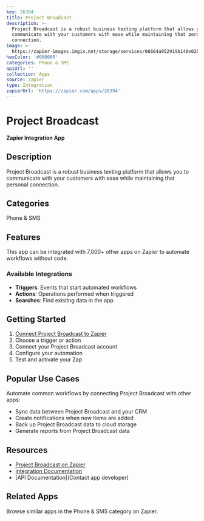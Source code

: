 ```yaml
---
key: 26394
title: Project Broadcast
description: >-
  Project Broadcast is a robust business texting platform that allows you to
  communicate with your customers with ease while maintaining that personal
  connection.
image: >-
  https://zapier-images.imgix.net/storage/services/06664a952919b140e02b65b53e7051ee.png?auto=format%2Ccompress&ixlib=python-3.0.0&q=50
hexColor: '#000000'
categories: Phone & SMS
apiUrl: ''
collection: Apps
source: zapier
type: Integration
zapierUrl: 'https://zapier.com/apps/26394'
---
```

# Project Broadcast

**Zapier Integration App**

## Description

Project Broadcast is a robust business texting platform that allows you to communicate with your customers with ease while maintaining that personal connection.

## Categories

Phone & SMS

## Features

This app can be integrated with 7,000+ other apps on Zapier to automate workflows without code.

### Available Integrations

- **Triggers**: Events that start automated workflows
- **Actions**: Operations performed when triggered
- **Searches**: Find existing data in the app

## Getting Started

1. [Connect Project Broadcast to Zapier](https://zapier.com/apps/26394)
2. Choose a trigger or action
3. Connect your Project Broadcast account
4. Configure your automation
5. Test and activate your Zap

## Popular Use Cases

Automate common workflows by connecting Project Broadcast with other apps:

- Sync data between Project Broadcast and your CRM
- Create notifications when new items are added
- Back up Project Broadcast data to cloud storage
- Generate reports from Project Broadcast data

## Resources

- [Project Broadcast on Zapier](https://zapier.com/apps/26394)
- [Integration Documentation](https://zapier.com/apps/26394/integrations)
- [API Documentation](Contact app developer)

## Related Apps

Browse similar apps in the Phone & SMS category on Zapier.
